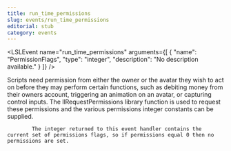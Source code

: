 ```yaml
---
title: run_time_permissions
slug: events/run_time_permissions
editorial: stub
category: events
---
```


<LSLEvent
	name="run_time_permissions"
	arguments={[
	{
		"name": "PermissionFlags",
		"type": "integer",
		"description": "No description available."
	}
]}
/>

Scripts need permission from either the owner or the avatar they wish to act on before they may perform certain functions, such as debiting money from their owners account, triggering an animation on an avatar, or capturing control inputs. The llRequestPermissions library function is used to request these permissions and the various permissions integer constants can be supplied.

			The integer returned to this event handler contains the current set of permissions flags, so if permissions equal 0 then no permissions are set.
